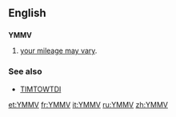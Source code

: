 ==English==

==={{initialism-old|en}}===
'''YMMV'''

# {{context|Internet}} [[your mileage may vary]].

===See also===
* [[TIMTOWTDI]]

[[et:YMMV]]
[[fr:YMMV]]
[[it:YMMV]]
[[ru:YMMV]]
[[zh:YMMV]]